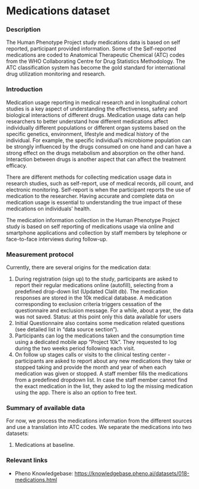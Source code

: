# Medications dataset

### Description
The Human Phenotype Project study medications data is based on self reported, participant provided information.
Some of the Self-reported medications are coded to Anatomical Therapeutic Chemical (ATC) codes from the WHO Collaborating Centre for Drug Statistics Methodology. The ATC classification system has become the gold standard for international drug utilization monitoring and research.

### Introduction
Medication usage reporting in medical research and in longitudinal cohort studies is a key aspect of understanding the effectiveness, safety and biological interactions of different drugs. Medication usage data can help researchers to better understand how different medications affect individually different populations or different organ systems based on the specific genetics, environment, lifestyle and medical history of the individual. For example, the specific individual’s microbiome population can be strongly influenced by the drugs consumed on one hand and can have a strong effect on the drugs metabolism and absorption on the other hand. Interaction between drugs is another aspect that can affect the treatment efficacy.

There are different methods for collecting medication usage data in research studies, such as self-report, use of medical records, pill count, and electronic monitoring. Self-report is when the participant reports the use of medication to the researcher. Having accurate and complete data on medication usage is essential to understanding the true impact of these medications on individuals' health. 

The medication information collection in the Human Phenotype Project study is based on self reporting of medications usage via online and smartphone applications and collection by staff members by telephone or face-to-face interviews during follow-up.

### Measurement protocol
Currently, there are several origins for the medication data:
1. During registration (sign up) to the study, participants are asked to report their regular medications online (autofill), selecting from a predefined drop-down list (Updated Clalit db). The medication responses are stored in the 10k medical database. A medication corresponding to exclusion criteria triggers cessation of the questionnaire and exclusion message. For a while, about a year, the data was not saved. Status: at this point only this data available for users
2. Initial Questionnaire also contains some medication related questions (see detailed list in “data source section”).
3. Participants can log the medications taken and the consumption time using a dedicated mobile app ”Project 10k”. They requested to log during the two weeks period following each visit.
4. On follow up stages calls or visits to the clinical testing center - ​​participants are asked to report about any new medications they take or stopped taking and provide the month and year of when each medication was given or stopped. A staff member fills the  medications from a predefined dropdown list.
In case the staff member cannot find the exact medication in the list, they asked to log the missing medication using the app. There is also an option to free text.

### Summary of available data
For now, we process the medications information from the different sources and use a translation into ATC codes.
We separate the medications into two datasets:
1. Medications at baseline.

### Relevant links
* Pheno Knowledgebase: https://knowledgebase.pheno.ai/datasets/018-medications.html

